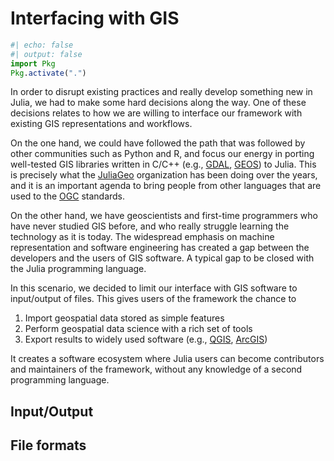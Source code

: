 # Interfacing with GIS

```julia
#| echo: false
#| output: false
import Pkg
Pkg.activate(".")
```

In order to disrupt existing practices and really develop
something new in Julia, we had to make some hard decisions
along the way. One of these decisions relates to how we are
willing to interface our framework with existing GIS
representations and workflows.

On the one hand, we could have followed the path that was
followed by other communities such as Python and R, and
focus our energy in porting well-tested GIS libraries
written in C/C++ (e.g., [GDAL](https://gdal.org/index.html),
[GEOS](https://libgeos.org)) to Julia. This is precisely
what the [JuliaGeo](https://github.com/JuliaGeo) organization
has been doing over the years, and it is an important
agenda to bring people from other languages that are
used to the [OGC](https://www.ogc.org/standards) standards.

On the other hand, we have geoscientists and first-time
programmers who have never studied GIS before, and who really
struggle learning the technology as it is today. The widespread
emphasis on machine representation and software engineering
has created a gap between the developers and the users of GIS
software. A typical gap to be closed with the Julia programming
language.

In this scenario, we decided to limit our interface with GIS
software to input/output of files. This gives users of the
framework the chance to

1. Import geospatial data stored as simple features
2. Perform geospatial data science with a rich set of tools
3. Export results to widely used software (e.g., [QGIS](https://qgis.org),
   [ArcGIS](https://www.arcgis.com/index.html))

It creates a software ecosystem where Julia users can become
contributors and maintainers of the framework, without any
knowledge of a second programming language.

## Input/Output

## File formats